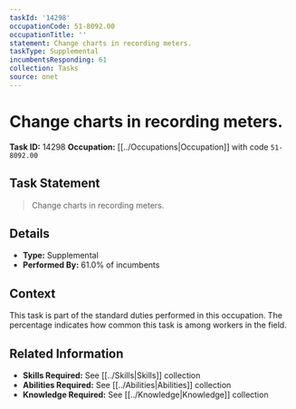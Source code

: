 ```yaml
---
taskId: '14298'
occupationCode: 51-8092.00
occupationTitle: ''
statement: Change charts in recording meters.
taskType: Supplemental
incumbentsResponding: 61
collection: Tasks
source: onet
---
```

# Change charts in recording meters.

**Task ID:** 14298
**Occupation:** [[../Occupations|Occupation]] with code `51-8092.00`

## Task Statement

> Change charts in recording meters.

## Details

- **Type:** Supplemental
- **Performed By:** 61.0% of incumbents

## Context

This task is part of the standard duties performed in this occupation. The percentage indicates how common this task is among workers in the field.

## Related Information

- **Skills Required:** See [[../Skills|Skills]] collection
- **Abilities Required:** See [[../Abilities|Abilities]] collection
- **Knowledge Required:** See [[../Knowledge|Knowledge]] collection
